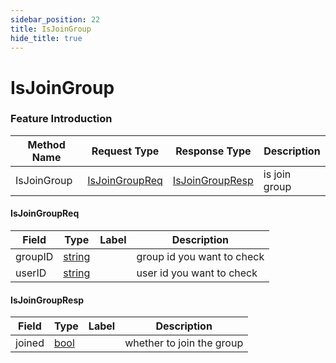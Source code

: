```yaml
---
sidebar_position: 22
title: IsJoinGroup
hide_title: true
---
```


# IsJoinGroup

### Feature Introduction



| Method Name | Request Type | Response Type | Description |
| ----------- | ------------ | ------------- | ------------- |
| IsJoinGroup | [IsJoinGroupReq](docs/group/index.mdx#IsJoinGroupReq) | [IsJoinGroupResp](docs/group/index.mdx#IsJoinGroupResp) | is join group |
 

#### IsJoinGroupReq
| Field | Type | Label | Description |
| ----- | ---- | ----- | ----------- |
| groupID | [string](docs/scalar/scalar.mdx) |  | group id you want to check |
| userID | [string](docs/scalar/scalar.mdx) |  | user id you want to check |
 

#### IsJoinGroupResp
| Field | Type | Label | Description |
| ----- | ---- | ----- | ----------- |
| joined | [bool](docs/scalar/scalar.mdx) |  | whether to join the group |


